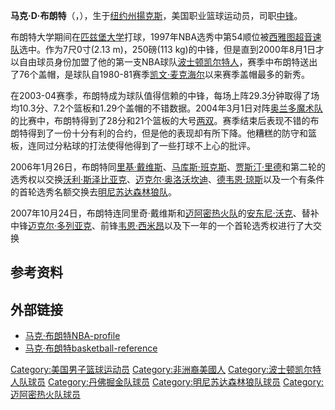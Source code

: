 {{Infobox NBA Player
| name = 马克·布朗特<br/>Mark Blount
| nickname =
| image =
| league = NBA
| height_ft = 7
| height_in = 0
| weight_lb = 250
| position = [[中锋|中锋]]
| birth_date = {{birth date and age|1975|11|30}}
| birth_place = {{USA}}[[纽约州|纽约州]][[揚克斯_(紐約州)|揚克斯]]
| team = 
| college = [[匹兹堡大学|匹兹堡大学]]
| nationality = {{USA}}
| draft_round = 2
| draft_pick = 54
| draft_team = [[西雅图超音速队|西雅图超音速队]]
| draft_year = 1997
| career_start = 2000年
| career_end =
| former_teams = [[波士顿凯尔特人队|波士顿凯尔特人队]] (2000-2002) <br> [[丹佛掘金队|丹佛掘金队]] (2002-2003)<br> 波士顿凯尔特人队(2003-2006)<br>[[明尼苏达森林狼队|明尼苏达森林狼队]] (2006-2007)
| awards =
}}
'''马克·D·布朗特'''（{{lang-en|'''Mark D. Blount'''}}，{{bd|1975年|11月30日|}}），生于[[纽约州|纽约州]][[揚克斯_(紐約州)|揚克斯]]，美国职业篮球运动员，司职[[中锋|中锋]]。 

布朗特大学期间在[[匹兹堡大学|匹兹堡大学]]打球，1997年NBA选秀中第54顺位被[[西雅图超音速队|西雅图超音速队]]选中。作为7尺0寸(2.13 m)，250磅(113 kg)的中锋，但是直到2000年8月1日才以自由球员身份加盟了他的第一支NBA球队[[波士顿凯尔特人|波士顿凯尔特人]]，赛季中布朗特送出了76个盖帽，是球队自1980-81赛季[[凯文·麦克海尔|凯文·麦克海尔]]以来赛季盖帽最多的新秀。 

在2003-04赛季，布朗特成为球队值得信赖的中锋，每场上阵29.3分钟取得了场均10.3分、7.2个篮板和1.29个盖帽的不错数据。2004年3月1日对阵[[奥兰多魔术队|奥兰多魔术队]]的比赛中，布朗特得到了28分和21个篮板的大号[[两双|两双]]。赛季结束后表现不错的布朗特得到了一份十分有利的合约，但是他的表现却有所下降。他糟糕的防守和篮板，连同过分粘球的打法使得他得到了一些打球不上心的批评。

2006年1月26日，布朗特同[[里基·戴维斯|里基·戴维斯]]、[[马库斯·班克斯|马库斯·班克斯]]、[[贾斯汀·里德|贾斯汀·里德]]和第二轮的选秀权以交换[[沃利·斯泽比亚克|沃利·斯泽比亚克]]、[[迈克尔·奥洛沃坎迪|迈克尔·奥洛沃坎迪]]、[[德韦恩·琼斯|德韦恩·琼斯]]以及一个有条件的首轮选秀名额交换去[[明尼苏达森林狼队|明尼苏达森林狼队]]。

2007年10月24日，布朗特连同里奇·戴维斯和[[迈阿密热火队|迈阿密热火队]]的[[安东尼·沃克|安东尼·沃克]]、替补中锋[[迈克尔·多列亚克|迈克尔·多列亚克]]、前锋[[韦恩·西米昂|韦恩·西米昂]]以及下一年的一个首轮选秀权进行了大交换

==参考资料==
<references/>

==外部链接==
*[http://www.nba.com/playerfile/mark_blount/ 马克·布朗特NBA-profile] {{Wayback|url=http://www.nba.com/playerfile/mark_blount/ |date=20071024140555 }}{{en}}
*[http://www.basketball-reference.com/players/b/blounma01.html 马克·布朗特basketball-reference] {{Wayback|url=http://www.basketball-reference.com/players/b/blounma01.html |date=20071012234228 }}{{en}}

{{1997 NBA Draft}}

{{Authority control}}
{{DEFAULTSORT:Blount, Mark}}
[[Category:美国男子篮球运动员|Category:美国男子篮球运动员]]
[[Category:非洲裔美國人|Category:非洲裔美國人]]
[[Category:波士顿凯尔特人队球员|Category:波士顿凯尔特人队球员]]
[[Category:丹佛掘金队球员|Category:丹佛掘金队球员]]
[[Category:明尼苏达森林狼队球员|Category:明尼苏达森林狼队球员]]
[[Category:迈阿密热火队球员|Category:迈阿密热火队球员]]